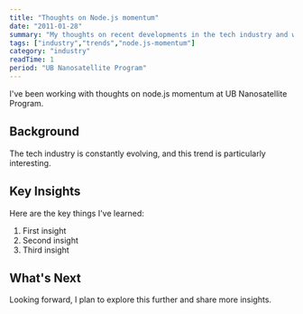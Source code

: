 ```yaml
---
title: "Thoughts on Node.js momentum"
date: "2011-01-28"
summary: "My thoughts on recent developments in the tech industry and what they mean for developers."
tags: ["industry","trends","node.js-momentum"]
category: "industry"
readTime: 1
period: "UB Nanosatellite Program"
---
```


I've been working with thoughts on node.js momentum at UB Nanosatellite Program.

## Background

The tech industry is constantly evolving, and this trend is particularly interesting.

## Key Insights

Here are the key things I've learned:

1. First insight
2. Second insight
3. Third insight

## What's Next

Looking forward, I plan to explore this further and share more insights.

